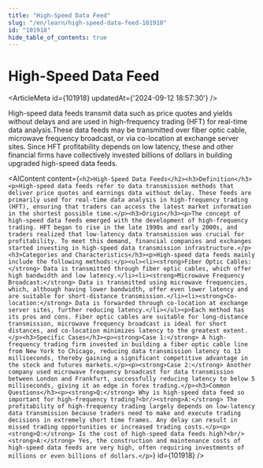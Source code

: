 ```yaml
---
title: "High-Speed Data Feed"
slug: "/en/learn/high-speed-data-feed-101918"
id: "101918"
hide_table_of_contents: true
---
```



# High-Speed Data Feed

<ArticleMeta id={101918} updatedAt={'2024-09-12 18:57:30'} />
<div className='border-solid border-b border-t-0 my-4 border-[var(--ifm-color-gray-300)]' />

High-speed data feeds transmit data such as price quotes and yields without delays and are used in high-frequency trading (HFT) for real-time data analysis.These data feeds may be transmitted over fiber optic cable, microwave frequency broadcast, or via co-location at exchange server sites. Since HFT profitability depends on low latency, these and other financial firms have collectively invested billions of dollars in building upgraded high-speed data feeds.

<AIContent content={`<h2>High-Speed Data Feeds</h2><h3>Definition</h3><p>High-speed data feeds refer to data transmission methods that deliver price quotes and earnings data without delay. These feeds are primarily used for real-time data analysis in high-frequency trading (HFT), ensuring that traders can access the latest market information in the shortest possible time.</p><h3>Origin</h3><p>The concept of high-speed data feeds emerged with the development of high-frequency trading. HFT began to rise in the late 1990s and early 2000s, and traders realized that low-latency data transmission was crucial for profitability. To meet this demand, financial companies and exchanges started investing in high-speed data transmission infrastructure.</p><h3>Categories and Characteristics</h3><p>High-speed data feeds mainly include the following methods:</p><ul><li><strong>Fiber Optic Cables:</strong> Data is transmitted through fiber optic cables, which offer high bandwidth and low latency.</li><li><strong>Microwave Frequency Broadcast:</strong> Data is transmitted using microwave frequencies, which, although having lower bandwidth, offer even lower latency and are suitable for short-distance transmission.</li><li><strong>Co-location:</strong> Data is forwarded through co-location at exchange server sites, further reducing latency.</li></ul><p>Each method has its pros and cons. Fiber optic cables are suitable for long-distance transmission, microwave frequency broadcast is ideal for short distances, and co-location minimizes latency to the greatest extent.</p><h3>Specific Cases</h3><p><strong>Case 1:</strong> A high-frequency trading firm invested in building a fiber optic cable line from New York to Chicago, reducing data transmission latency to 13 milliseconds, thereby gaining a significant competitive advantage in the stock and futures markets.</p><p><strong>Case 2:</strong> Another company used microwave frequency broadcast for data transmission between London and Frankfurt, successfully reducing latency to below 5 milliseconds, giving it an edge in forex trading.</p><h3>Common Questions</h3><p><strong>Q:</strong> Why is high-speed data feed so important for high-frequency trading?<br/><strong>A:</strong> The profitability of high-frequency trading largely depends on low-latency data transmission because traders need to make and execute trading decisions in extremely short time frames. Any delay can result in missed trading opportunities or increased trading costs.</p><p><strong>Q:</strong> Is the cost of high-speed data feeds high?<br/><strong>A:</strong> Yes, the construction and maintenance costs of high-speed data feeds are very high, often requiring investments of millions or even billions of dollars.</p>`} id={101918} />
